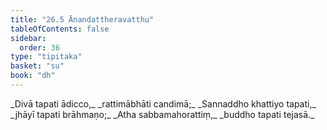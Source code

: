 ```yaml
---
title: "26.5 Ānandattheravatthu"
tableOfContents: false
sidebar:
  order: 36
type: "tipitaka"
basket: "su"
book: "dh"
---
```



<DynamicBreadcrumb />

<Division number="387" book="dh" bookNo="18" page="69">

<Paragraph number="415" type="verses" book="dh">
_Divā tapati ādicco,_  
_rattimābhāti candimā;_  
_Sannaddho khattiyo tapati,_  
_jhāyī tapati brāhmaṇo;_  
_Atha sabbamahorattiṃ,_  
_buddho tapati tejasā._
</Paragraph>
</Division>